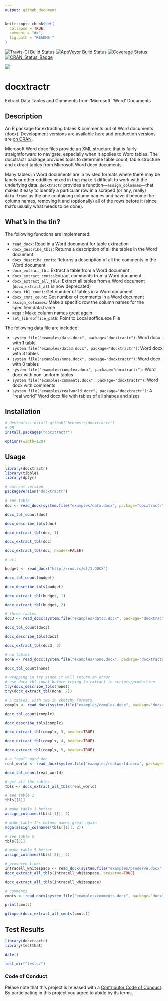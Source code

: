 ```yaml
---
output: github_document
---
```


<!-- README.md is generated from README.Rmd. Please edit that file -->

```r
knitr::opts_chunk$set(
  collapse = TRUE,
  comment = "#>",
  fig.path = "README-"
)
```

[![Travis-CI Build Status](https://travis-ci.org/hrbrmstr/docxtractr.svg?branch=master)](https://travis-ci.org/hrbrmstr/docxtractr)
[![AppVeyor Build Status](https://ci.appveyor.com/api/projects/status/github/hrbrmstr/docxtractr?branch=master&svg=true)](https://ci.appveyor.com/project/hrbrmstr/docxtractr)
[![Coverage Status](https://img.shields.io/codecov/c/github/hrbrmstr/docxtractr/master.svg)](https://codecov.io/github/hrbrmstr/docxtractr?branch=master)
[![CRAN_Status_Badge](http://www.r-pkg.org/badges/version/docxtractr)](http://cran.r-project.org/package=docxtractr)

![](docxtractr-logo.png)

# docxtractr 

Extract Data Tables and Comments from 'Microsoft' 'Word' Documents

## Description 

An R package for extracting tables & comments out of Word documents (docx). Development versions are available here and production versions are [on CRAN](https://cran.rstudio.com/web/packages/docxtractr/index.html).

Microsoft Word docx files provide an XML structure that is fairly
straightforward to navigate, especially when it applies to Word tables. The docxtractr package provides tools to determine table count, table structure and extract tables from Microsoft Word docx documents.

Many tables in Word documents are in twisted formats where there may be labels or other oddities mixed in that make it difficult to work with the underlying data. `docxtractr` provides a function&mdash;`assign_colnames`&mdash;that makes it easy to identify a particular row in a scraped (or any, really) `data.frame` as the one containing column names and have it become the column names, removing it and (optionally) all of the rows before it (since that's usually what needs to be done).

## What's in the tin?

The following functions are implemented:

- `read_docx`:	Read in a Word document for table extraction
- `docx_describe_tbls`:	Returns a description of all the tables in the Word document
- `docx_describe_cmnts`:	Returns a description of all the comments in the Word document
- `docx_extract_tbl`:	Extract a table from a Word document
- `docx_extract_cmnts`:	Extract comments from a Word document
- `docx_extract_all_tbls`:	Extract all tables from a Word document (`docx_extract_all` is now deprecated)
- `docx_tbl_count`:	Get number of tables in a Word document
- `docx_cmnt_count`:	Get number of comments in a Word document
- `assign_colnames`:	Make a specific row the column names for the specified data.frame
- `mcga` : Make column names great again
- `set_libreoffice_path`:	Point to Local soffice.exe File

The following data file are included:

- `system.file("examples/data.docx", package="docxtractr")`: Word docx with 1 table
- `system.file("examples/data3.docx", package="docxtractr")`: Word docx with 3 tables
- `system.file("examples/none.docx", package="docxtractr")`: Word docx with 0 tables
- `system.file("examples/complex.docx", package="docxtractr")`: Word docx with non-uniform tables
- `system.file("examples/comments.docx", package="docxtractr")`: Word docx with comments
- `system.file("examples/realworld.docx", package="docxtractr")`: A "real world" Word docx file with tables of all shapes and sizes

## Installation

```r
# devtools::install_github("hrbrmstr/docxtractr")
# OR 
install.packages("docxtractr")
```

```r
options(width=120)
```

## Usage

```r
library(docxtractr)
library(tibble)
library(dplyr)

# current version
packageVersion("docxtractr")

```

```r
# one table
doc <- read_docx(system.file("examples/data.docx", package="docxtractr"))

docx_tbl_count(doc)

docx_describe_tbls(doc)

docx_extract_tbl(doc, 1)

docx_extract_tbl(doc)

docx_extract_tbl(doc, header=FALSE)

# url 

budget <- read_docx("http://rud.is/dl/1.DOCX")

docx_tbl_count(budget)

docx_describe_tbls(budget)

docx_extract_tbl(budget, 1)

docx_extract_tbl(budget, 2) 

# three tables
doc3 <- read_docx(system.file("examples/data3.docx", package="docxtractr"))

docx_tbl_count(doc3)

docx_describe_tbls(doc3)

docx_extract_tbl(doc3, 3)

# no tables
none <- read_docx(system.file("examples/none.docx", package="docxtractr"))

docx_tbl_count(none)

# wrapping in try since it will return an error
# use docx_tbl_count before trying to extract in scripts/production
try(docx_describe_tbls(none))
try(docx_extract_tbl(none, 2))

# 5 tables, with two in sketchy formats
complx <- read_docx(system.file("examples/complex.docx", package="docxtractr"))

docx_tbl_count(complx)

docx_describe_tbls(complx)

docx_extract_tbl(complx, 3, header=TRUE)

docx_extract_tbl(complx, 4, header=TRUE)

docx_extract_tbl(complx, 5, header=TRUE)

# a "real" Word doc
real_world <- read_docx(system.file("examples/realworld.docx", package="docxtractr"))

docx_tbl_count(real_world)

# get all the tables
tbls <- docx_extract_all_tbls(real_world)

# see table 1
tbls[[1]]

# make table 1 better
assign_colnames(tbls[[1]], 2)

# make table 1's column names great again 
mcga(assign_colnames(tbls[[1]], 2))

# see table 5
tbls[[5]]

# make table 5 better
assign_colnames(tbls[[5]], 2)

# preserve lines
intracell_whitespace <- read_docx(system.file("examples/preserve.docx", package="docxtractr"))
docx_extract_all_tbls(intracell_whitespace, preserve=TRUE)

docx_extract_all_tbls(intracell_whitespace)

# comments
cmnts <- read_docx(system.file("examples/comments.docx", package="docxtractr"))

print(cmnts)

glimpse(docx_extract_all_cmnts(cmnts))
```

## Test Results

```r
library(docxtractr)
library(testthat)

date()

test_dir("tests/")
```

### Code of Conduct

Please note that this project is released with a [Contributor Code of Conduct](CONDUCT.md). 
By participating in this project you agree to abide by its terms.
